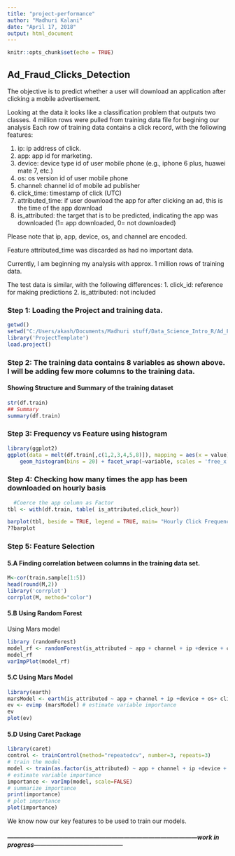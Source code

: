 ---
title: "project-performance"
author: "Madhuri Kalani"
date: "April 17, 2018"
output: html_document
---

```{r setup, include=FALSE}
knitr::opts_chunk$set(echo = TRUE)
```

## Ad_Fraud_Clicks_Detection

The objective is to predict whether a user will download an application after clicking a mobile advertisement.

Looking at the data it looks like a classification problem that outputs two classes. 
4 million rows were pulled from training data file for begining our analysis
Each row of training data contains a click record, with the following features:

1. ip: ip address of click.
2. app: app id for marketing.
3. device: device type id of user mobile phone (e.g., iphone 6 plus, huawei mate 7, etc.)
4. os: os version id of user mobile phone
5. channel: channel id of mobile ad publisher
6. click_time: timestamp of click (UTC)
7. attributed_time: if user download the app for after clicking an ad, this is the time of the app download  
8. is_attributed: the target that is to be predicted, indicating the app was downloaded (1= app downloaded, 0= not downloaded)

Please note that ip, app, device, os, and channel are encoded. 

Feature attributed_time was discarded as had no important data.

Currently, I am beginning my analysis with approx. 1 million rows of training data.


The test data is similar, with the following
differences:
1. click_id: reference for making predictions
2. is_attributed: not included

### Step 1: Loading the Project and training data.
```{r ch1, echo=FALSE, warning=FALSE,message=FALSE}
getwd()
setwd("C:/Users/akash/Documents/Madhuri stuff/Data_Science_Intro_R/Ad_Fraud_Detection")
library('ProjectTemplate')
load.project()


```

### Step 2: The training data contains 8 variables as shown above. I will be adding few more columns to the training data.
#### Showing Structure and Summary of the training dataset
```{r ch2, echo=FALSE,warning=FALSE,message=FALSE}

str(df.train)
## Summary
summary(df.train)

```


### Step 3: Frequency vs Feature using histogram 
```{r ch3, echo=FALSE,warning=FALSE,message=FALSE}
library(ggplot2)
ggplot(data = melt(df.train[,c(1,2,3,4,5,8)]), mapping = aes(x = value)) + 
    geom_histogram(bins = 20) + facet_wrap(~variable, scales = 'free_x') + ggtitle(paste("Frequency vs Feature",subtitle=" : ip, app, os, device, click_hour and channel "))

```


### Step 4: Checking how many times the app has been downloaded on hourly basis
```{r ch5, echo=FALSE,warning=FALSE,message=FALSE}
  #Coerce the app column as Factor
tbl <- with(df.train, table( is_attributed,click_hour))

barplot(tbl, beside = TRUE, legend = TRUE, main= "Hourly Click Frequency")
??barplot
```

### Step 5: Feature Selection
#### 5.A Finding correlation between columns in the training data set.

```{r ch6, echo=FALSE,warning=FALSE,message=FALSE}

M<-cor(train.sample[1:5])
head(round(M,2))
library('corrplot')
corrplot(M, method="color")
```

#### 5.B Using Random Forest
Using Mars model


```{r ch62, echo=FALSE,warning=FALSE,message=FALSE}

library (randomForest)
model_rf <- randomForest(is_attributed ~ app + channel + ip +device + click_time, data = df.train, ntree=100, importance = TRUE)
model_rf
varImpPlot(model_rf)
```


#### 5.C Using Mars Model



```{r ch63, echo=FALSE,warning=FALSE,message=FALSE}
library(earth)
marsModel <- earth(is_attributed ~ app + channel + ip +device + os+ click_time, data = df.train) # build model
ev <- evimp (marsModel) # estimate variable importance
ev
plot(ev)
```

#### 5.D Using Caret Package



```{r ch63, echo=FALSE,warning=FALSE,message=FALSE}
library(caret)
control <- trainControl(method="repeatedcv", number=3, repeats=3)
# train the model
model <- train(as.factor(is_attributed) ~ app + channel + ip +device + os+ click_time, data = df.train, method="lvq", preProcess="scale", trControl=control)
# estimate variable importance
importance <- varImp(model, scale=FALSE)
# summarize importance
print(importance)
# plot importance
plot(importance)
```


We know now our key features to be used to train our models.

##### ---------------------------------------------------------------------------------------------work in progress--------------------------------------------






